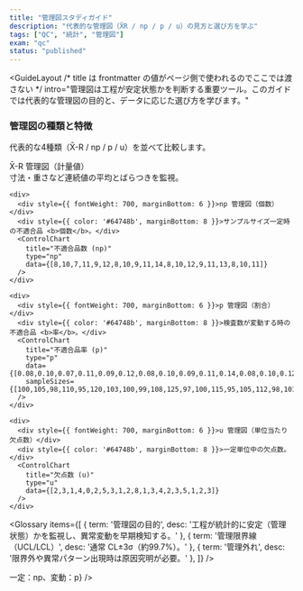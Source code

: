 ```yaml
---
title: "管理図スタディガイド"
description: "代表的な管理図（X̄R / np / p / u）の見方と選び方を学ぶ"
tags: ["QC", "統計", "管理図"]
exam: "qc"
status: "published"
---
```



<GuideLayout
  /* title は frontmatter の値がページ側で使われるのでここでは渡さない */
  intro="管理図は工程が安定状態かを判断する重要ツール。このガイドでは代表的な管理図の目的と、データに応じた選び方を学びます。"
>

<section style={{ marginBottom: 24 }}>
  <h3 style={{ fontSize: 20, fontWeight: 800, textAlign: 'center', margin: '0 0 12px' }}>
    管理図の種類と特徴
  </h3>
  <p style={{ maxWidth: 760, margin: '0 auto 12px', color: '#64748b' }}>
    代表的な4種類（X̄-R / np / p / u）を並べて比較します。
  </p>

  <div style={{ display: 'grid', gridTemplateColumns: 'repeat(auto-fit, minmax(320px, 1fr))', gap: 16 }}>
    <div>
      <div style={{ fontWeight: 700, marginBottom: 6 }}>X̄-R 管理図（計量値）</div>
      <div style={{ color: '#64748b', marginBottom: 8 }}>寸法・重さなど連続値の平均とばらつきを監視。</div>
      <ControlChart
        title="X値"
        type="x"
        data={[10.1,10.2,9.9,10.3,9.8,10.0,10.4,10.1,9.9,10.2,10.5,9.7,10.0,10.3,9.9,10.1,10.6,9.8,10.2,10.0]}
      />
    </div>

    <div>
      <div style={{ fontWeight: 700, marginBottom: 6 }}>np 管理図（個数）</div>
      <div style={{ color: '#64748b', marginBottom: 8 }}>サンプルサイズ一定時の不適合品 <b>個数</b>。</div>
      <ControlChart
        title="不適合品数 (np)"
        type="np"
        data={[8,10,7,11,9,12,8,10,9,11,14,8,10,12,9,11,13,8,10,11]}
      />
    </div>

    <div>
      <div style={{ fontWeight: 700, marginBottom: 6 }}>p 管理図（割合）</div>
      <div style={{ color: '#64748b', marginBottom: 8 }}>検査数が変動する時の不適合品 <b>率</b>。</div>
      <ControlChart
        title="不適合品率 (p)"
        type="p"
        data={[0.08,0.10,0.07,0.11,0.09,0.12,0.08,0.10,0.09,0.11,0.14,0.08,0.10,0.12,0.09,0.11,0.13,0.08,0.10,0.11]}
        sampleSizes={[100,105,98,110,95,120,103,100,99,108,125,97,100,115,95,105,112,98,101,104]}
      />
    </div>

    <div>
      <div style={{ fontWeight: 700, marginBottom: 6 }}>u 管理図（単位当たり欠点数）</div>
      <div style={{ color: '#64748b', marginBottom: 8 }}>一定単位中の欠点数。</div>
      <ControlChart
        title="欠点数 (u)"
        type="u"
        data={[2,3,1,4,0,2,5,3,1,2,8,1,3,4,2,3,5,1,2,3]}
      />
    </div>
  </div>
</section>

<Glossary items={[
  { term: '管理図の目的', desc: '工程が統計的に安定（管理状態）かを監視し、異常変動を早期検知する。' },
  { term: '管理限界線（UCL/LCL）', desc: '通常 CL±3σ（約99.7%）。' },
  { term: '管理外れ', desc: '限界外や異常パターン出現時は原因究明が必要。' },
]} />

<section style={{ maxWidth: 760, margin: '0 auto', display: 'grid', gap: 12 }}>
  <QA q="点が管理限界外に出たら正常？異常？" a="異常（特殊原因の可能性が高い）。" />
  <QA q="検査数が一定／変動で使う図は？" a={<div>一定：np、変動：p</div>} />
  <QA q="X̄-Rが向くのは？" a="寸法・重さなどの連続値の平均とばらつき。" />
</section>

</GuideLayout>
